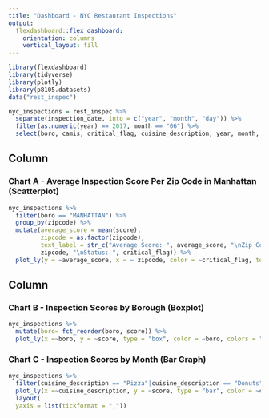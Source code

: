 ```yaml
---
title: "Dashboard - NYC Restaurant Inspections"
output: 
  flexdashboard::flex_dashboard:
    orientation: columns
    vertical_layout: fill
---
```


```r
library(flexdashboard)
library(tidyverse)
library(plotly)
library(p8105.datasets)
data("rest_inspec")
```

```r
nyc_inspections = rest_inspec %>%
  separate(inspection_date, into = c("year", "month", "day")) %>% 
  filter(as.numeric(year) == 2017, month == "06") %>% 
  select(boro, camis, critical_flag, cuisine_description, year, month, score, zipcode) %>% drop_na()
```



Column {data-width=650}
-----------------------------------------------------------------------

### Chart A - Average Inspection Score Per Zip Code in Manhattan (Scatterplot)

```r
nyc_inspections %>% 
  filter(boro == "MANHATTAN") %>% 
  group_by(zipcode) %>% 
  mutate(average_score = mean(score),
         zipcode = as.factor(zipcode),
         text_label = str_c("Average Score: ", average_score, "\nZip Code: ",
         zipcode, "\nStatus: ", critical_flag)) %>% 
  plot_ly(y = ~average_score, x = ~ zipcode, color = ~critical_flag, text = ~text_label, type = "scatter", mode = "markers")

```

Column {data-width=350}
-----------------------------------------------------------------------

### Chart B - Inspection Scores by Borough (Boxplot)

```r
nyc_inspections %>% 
  mutate(boro= fct_reorder(boro, score)) %>%
  plot_ly(x =~boro, y = ~score, type = "box", color = ~boro, colors = "viridis")
```

### Chart C - Inspection Scores by Month (Bar Graph)

```r
nyc_inspections %>% 
  filter(cuisine_description == "Pizza"|cuisine_description == "Donuts"|cuisine_description == "Ice Cream, Gelato, Yogurt, Ices"|cuisine_description == "Bakery") %>% 
  plot_ly(x =~cuisine_description, y = ~score, type = "bar", color = ~cuisine_description, colors = "viridis") %>% 
  layout(
  yaxis = list(tickformat = ","))
```

